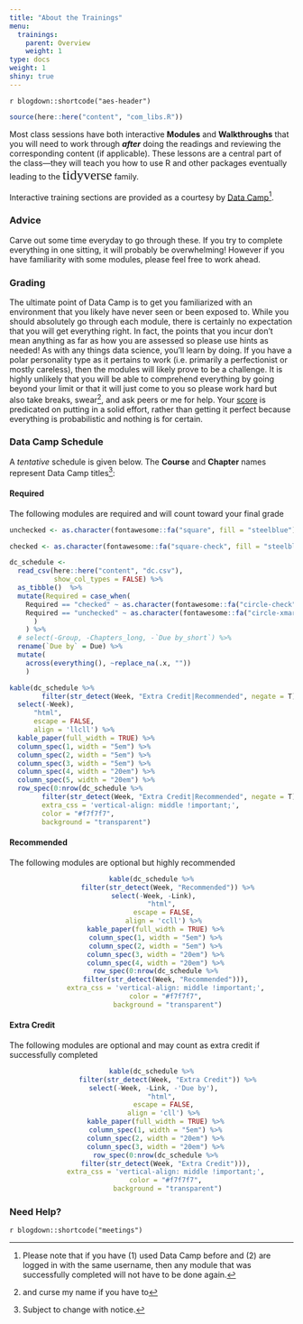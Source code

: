 ```yaml
---
title: "About the Trainings"
menu:
  trainings:
    parent: Overview
    weight: 1
type: docs
weight: 1
shiny: true
---
```


`r blogdown::shortcode("aes-header")`

```r
source(here::here("content", "com_libs.R"))
```

Most class sessions have both interactive **Modules** and **Walkthroughs** that you will need to work through ***after*** doing the readings and reviewing the corresponding content (if applicable). These lessons are a central part of the class—they will teach you how to use R and other packages eventually leading to the <font face="Arial Narrow" size="5em">`tidyverse`{=html}</font> family.

Interactive training sections are provided as a courtesy by [Data Camp](https://www.datacamp.com/)^[Please note that if you have (1) used Data Camp before and (2) are logged in with the same username, then any module that was successfully completed will not have to be done again.]. 

### Advice
Carve out some time everyday to go through these. If you try to complete everything in one sitting, it will probably be overwhelming! However if you have familiarity with some modules, please feel free to work ahead.

### Grading
The ultimate point of Data Camp is to get you familiarized with an environment that you likely have never seen or been exposed to. While you should absolutely go through each module, there is certainly no expectation that you will get everything right. In fact, the points that you incur don't mean anything as far as how you are assessed so please use hints as needed! As with any things data science, you'll learn by doing. If you have a polar personality type as it pertains to work (i.e. primarily a perfectionist or mostly careless), then the modules will likely prove to be a challenge. It is highly unlikely that you will be able to comprehend everything by going beyond your limit or that it will just come to you so please work hard but also take breaks, swear^[and curse my name if you have to], and ask peers or me for help. Your [score](/lesson/gradingish/) is predicated on putting in a solid effort, rather than getting it perfect because everything is probabilistic and nothing is for certain. 

### Data Camp Schedule

A *tentative* schedule is given below. The **Course** and **Chapter** names represent Data Camp titles^[Subject to change with notice.]:

#### Required
The following modules are required and will count toward your final grade

```r
unchecked <- as.character(fontawesome::fa("square", fill = "steelblue"))

checked <- as.character(fontawesome::fa("square-check", fill = "steelblue"))

dc_schedule <- 
  read_csv(here::here("content", "dc.csv"),
           show_col_types = FALSE) %>% 
  as_tibble()  %>%
  mutate(Required = case_when(
    Required == "checked" ~ as.character(fontawesome::fa("circle-check", fill = "#428bca", height = "15px")),
    Required == "unchecked" ~ as.character(fontawesome::fa("circle-xmark", fill = "#d9534f", height = "15px"))
      )
    ) %>%
  # select(-Group, -Chapters_long, -`Due by_short`) %>%
  rename(`Due by` = Due) %>%
  mutate(
    across(everything(), ~replace_na(.x, ""))
    )
```


```r
kable(dc_schedule %>%
        filter(str_detect(Week, "Extra Credit|Recommended", negate = T)) %>%
  select(-Week), 
      "html", 
      escape = FALSE,
      align = 'llcll') %>%
  kable_paper(full_width = TRUE) %>%
  column_spec(1, width = "5em") %>%
  column_spec(2, width = "5em") %>%
  column_spec(3, width = "5em") %>%
  column_spec(4, width = "20em") %>%
  column_spec(5, width = "20em") %>%
  row_spec(0:nrow(dc_schedule %>%
        filter(str_detect(Week, "Extra Credit|Recommended", negate = T))), 
        extra_css = 'vertical-align: middle !important;', 
        color = "#f7f7f7", 
        background = "transparent")
```

#### Recommended
The following modules are optional but highly recommended
<center>
```r
kable(dc_schedule %>%
        filter(str_detect(Week, "Recommended")) %>%
  select(-Week, -Link), 
      "html", 
      escape = FALSE,
      align = 'ccll') %>%
  kable_paper(full_width = TRUE) %>%
  column_spec(1, width = "5em") %>%
  column_spec(2, width = "5em") %>%
  column_spec(3, width = "20em") %>%
  column_spec(4, width = "20em") %>%
  row_spec(0:nrow(dc_schedule %>%
        filter(str_detect(Week, "Recommended"))), 
        extra_css = 'vertical-align: middle !important;', 
        color = "#f7f7f7", 
        background = "transparent")
```
</center>

#### Extra Credit
The following modules are optional and may count as extra credit if successfully completed 
<center>
```r
kable(dc_schedule %>%
        filter(str_detect(Week, "Extra Credit")) %>%
  select(-Week, -Link, -'Due by'), 
      "html", 
      escape = FALSE,
      align = 'cll') %>%
  kable_paper(full_width = TRUE) %>%
  column_spec(1, width = "5em") %>%
  column_spec(2, width = "20em") %>%
  column_spec(3, width = "20em") %>%
  row_spec(0:nrow(dc_schedule %>%
        filter(str_detect(Week, "Extra Credit"))), 
        extra_css = 'vertical-align: middle !important;', 
        color = "#f7f7f7", 
        background = "transparent")
```
</center>


### Need Help?

`r blogdown::shortcode("meetings")`
